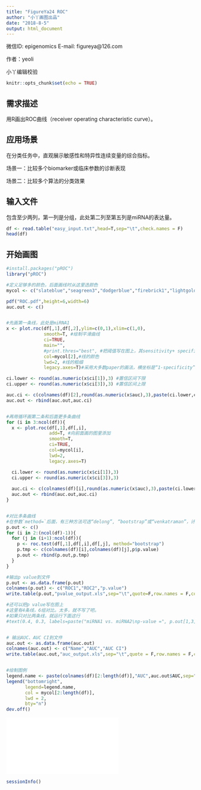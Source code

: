 ```yaml
---
title: "FigureYa24 ROC"
author: "小丫画图出品"
date: "2018-8-5"
output: html_document
---
```

微信ID: epigenomics  E-mail: figureya@126.com

作者：yeoli

小丫编辑校验

```r
knitr::opts_chunk$set(echo = TRUE)
```

## 需求描述
用R画出ROC曲线（receiver operating characteristic curve）。

## 应用场景

在分类任务中，直观展示敏感性和特异性连续变量的综合指标。

场景一：比较多个biomarker或临床参数的诊断表现

场景二：比较多个算法的分类效果


## 输入文件

包含至少两列，第一列是分组，此处第二列至第五列是miRNA的表达量。

```r
df <- read.table("easy_input.txt",head=T,sep="\t",check.names = F)
head(df)
```

## 开始画图

```r
#install.packages("pROC")
library("pROC")

#定义足够多的颜色，后面画线时从这里选颜色
mycol <- c("slateblue","seagreen3","dodgerblue","firebrick1","lightgoldenrod","magenta","orange2")

pdf("ROC.pdf",height=6,width=6)
auc.out <- c()


#先画第一条线，此处是miRNA1
x <- plot.roc(df[,1],df[,2],ylim=c(0,1),xlim=c(1,0),
              smooth=T, #绘制平滑曲线
              ci=TRUE, 
              main="",
              #print.thres="best", #把阈值写在图上，其sensitivity+ specificity之和最大
              col=mycol[2],#线的颜色
              lwd=2, #线的粗细
              legacy.axes=T)#采用大多数paper的画法，横坐标是“1-specificity”，从0到1

ci.lower <- round(as.numeric(x$ci[1]),3) #置信区间下限
ci.upper <- round(as.numeric(x$ci[3]),3) #置信区间上限

auc.ci <- c(colnames(df)[2],round(as.numeric(x$auc),3),paste(ci.lower,ci.upper,sep="-"))
auc.out <- rbind(auc.out,auc.ci)


#再用循环画第二条和后面更多条曲线
for (i in 3:ncol(df)){
  x <- plot.roc(df[,1],df[,i],
                add=T, #向前面画的图里添加
                smooth=T,
                ci=TRUE,
                col=mycol[i],
                lwd=2,
                legacy.axes=T)

  ci.lower <- round(as.numeric(x$ci[1]),3)
  ci.upper <- round(as.numeric(x$ci[3]),3)
  
  auc.ci <- c(colnames(df)[i],round(as.numeric(x$auc),3),paste(ci.lower,ci.upper,sep="-"))
  auc.out <- rbind(auc.out,auc.ci)
}


#对比多条曲线
#在参数`method=`后面，有三种方法可选“delong”, “bootstrap”或“venkatraman”，计算p值
p.out <- c()
for (i in 2:(ncol(df)-1)){
  for (j in (i+1):ncol(df)){
    p <- roc.test(df[,1],df[,i],df[,j], method="bootstrap")
    p.tmp <- c(colnames(df)[i],colnames(df)[j],p$p.value)
    p.out <- rbind(p.out,p.tmp)
  }
}

#输出p value到文件
p.out <- as.data.frame(p.out)
colnames(p.out) <- c("ROC1","ROC2","p.value")
write.table(p.out,"pvalue_output.xls",sep="\t",quote=F,row.names = F,col.names = T)

#还可以把p value写在图上
#这里有4条线，6组对比。太多，就不写了吧。
#如果只对比两条线，就运行下面这行
#text(0.4, 0.3, labels=paste("miRNA1 vs. miRNA2\np-value =", p.out[1,3]), adj=c(0, .5))


# 输出AUC、AUC CI到文件
auc.out <- as.data.frame(auc.out)
colnames(auc.out) <- c("Name","AUC","AUC CI")
write.table(auc.out,"auc_output.xls",sep="\t",quote = F,row.names = F,col.names = T)


#绘制图例
legend.name <- paste(colnames(df)[2:length(df)],"AUC",auc.out$AUC,sep=" ")
legend("bottomright", 
       legend=legend.name,
       col = mycol[2:length(df)],
       lwd = 2,
       bty="n")
dev.off()
```

![](ROC.pdf)

```r
sessionInfo()
```
